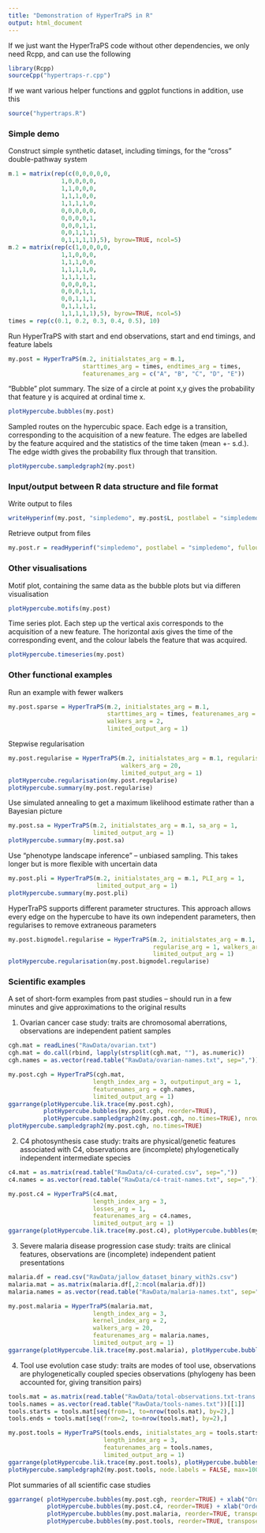 ```yaml
---
title: "Demonstration of HyperTraPS in R"
output: html_document
---
```


If we just want the HyperTraPS code without other dependencies, we only need Rcpp, and can use the following

```r
library(Rcpp)
sourceCpp("hypertraps-r.cpp")
```

If we want various helper functions and ggplot functions in addition, use this

```r
source("hypertraps.R")
```

### Simple demo 

Construct simple synthetic dataset, including timings, for the "cross" double-pathway system

```r
m.1 = matrix(rep(c(0,0,0,0,0,
               1,0,0,0,0,
               1,1,0,0,0,
               1,1,1,0,0,
               1,1,1,1,0,
               0,0,0,0,0,
               0,0,0,0,1,
               0,0,0,1,1,
               0,0,1,1,1,
               0,1,1,1,1),5), byrow=TRUE, ncol=5)
m.2 = matrix(rep(c(1,0,0,0,0,
               1,1,0,0,0,
               1,1,1,0,0,
               1,1,1,1,0,
               1,1,1,1,1,
               0,0,0,0,1,
               0,0,0,1,1,
               0,0,1,1,1,
               0,1,1,1,1,
               1,1,1,1,1),5), byrow=TRUE, ncol=5)
times = rep(c(0.1, 0.2, 0.3, 0.4, 0.5), 10)
```

Run HyperTraPS with start and end observations, start and end timings, and feature labels

```r
my.post = HyperTraPS(m.2, initialstates_arg = m.1, 
                     starttimes_arg = times, endtimes_arg = times,
                     featurenames_arg = c("A", "B", "C", "D", "E")) 
```

"Bubble" plot summary. The size of a circle at point x,y gives the probability that feature y is acquired at ordinal time x.

```r
plotHypercube.bubbles(my.post)
```

Sampled routes on the hypercubic space. Each edge is a transition, corresponding to the acquisition of a new feature. The edges are labelled by the feature acquired and the statistics of the time taken (mean +- s.d.). The edge width gives the probability flux through that transition.

```r
plotHypercube.sampledgraph2(my.post)
```

### Input/output between R data structure and file format

Write output to files

```r
writeHyperinf(my.post, "simpledemo", my.post$L, postlabel = "simpledemo", fulloutput=TRUE)
```

Retrieve output from files

```r
my.post.r = readHyperinf("simpledemo", postlabel = "simpledemo", fulloutput=TRUE)
```

### Other visualisations

Motif plot, containing the same data as the bubble plots but via differen visualisation

```r
plotHypercube.motifs(my.post)
```

Time series plot. Each step up the vertical axis corresponds to the acquisition of a new feature. The horizontal axis gives the time of the corresponding event, and the colour labels the feature that was acquired.

```r
plotHypercube.timeseries(my.post)
```

### Other functional examples

Run an example with fewer walkers

```r
my.post.sparse = HyperTraPS(m.2, initialstates_arg = m.1, 
                            starttimes_arg = times, featurenames_arg = c("A", "B", "C", "D", "E"), 
                            walkers_arg = 2,
                            limited_output_arg = 1)
```

Stepwise regularisation

```r
my.post.regularise = HyperTraPS(m.2, initialstates_arg = m.1, regularise_arg = 1,
                                walkers_arg = 20,
                                limited_output_arg = 1)
plotHypercube.regularisation(my.post.regularise)
plotHypercube.summary(my.post.regularise)
```

Use simulated annealing to get a maximum likelihood estimate rather than a Bayesian picture

```r
my.post.sa = HyperTraPS(m.2, initialstates_arg = m.1, sa_arg = 1,
                        limited_output_arg = 1)
plotHypercube.summary(my.post.sa)
```

Use "phenotype landscape inference" -- unbiased sampling. This takes longer but is more flexible with uncertain data

```r
my.post.pli = HyperTraPS(m.2, initialstates_arg = m.1, PLI_arg = 1,
                         limited_output_arg = 1)
plotHypercube.summary(my.post.pli)
```

HyperTraPS supports different parameter structures. This approach allows every edge on the hypercube to have its own independent parameters, then regularises to remove extraneous parameters

```r
my.post.bigmodel.regularise = HyperTraPS(m.2, initialstates_arg = m.1, model_arg = -1,
                                         regularise_arg = 1, walkers_arg = 20,
                                         limited_output_arg = 1)
plotHypercube.regularisation(my.post.bigmodel.regularise)
```

### Scientific examples

A set of short-form examples from past studies -- should run in a few minutes and give approximations to the original results

1. Ovarian cancer case study: traits are chromosomal aberrations, observations are independent patient samples

```r
cgh.mat = readLines("RawData/ovarian.txt")
cgh.mat = do.call(rbind, lapply(strsplit(cgh.mat, ""), as.numeric))
cgh.names = as.vector(read.table("RawData/ovarian-names.txt", sep=","))[[1]]

my.post.cgh = HyperTraPS(cgh.mat, 
                        length_index_arg = 3, outputinput_arg = 1, 
                        featurenames_arg = cgh.names,
                        limited_output_arg = 1) 
ggarrange(plotHypercube.lik.trace(my.post.cgh), 
          plotHypercube.bubbles(my.post.cgh, reorder=TRUE), 
          plotHypercube.sampledgraph2(my.post.cgh, no.times=TRUE), nrow=3)
plotHypercube.sampledgraph2(my.post.cgh, no.times=TRUE)
```

2. C4 photosynthesis case study: traits are physical/genetic features associated with C4, observations are (incomplete) phylogenetically independent intermediate species

```r
c4.mat = as.matrix(read.table("RawData/c4-curated.csv", sep=","))
c4.names = as.vector(read.table("RawData/c4-trait-names.txt", sep=","))[[1]]

my.post.c4 = HyperTraPS(c4.mat, 
                        length_index_arg = 3, 
                        losses_arg = 1,
                        featurenames_arg = c4.names,
                        limited_output_arg = 1) 
ggarrange(plotHypercube.lik.trace(my.post.c4), plotHypercube.bubbles(my.post.c4, reorder=TRUE), nrow=2)
```

3. Severe malaria disease progression case study: traits are clinical features, observations are (incomplete) independent patient presentations

```r
malaria.df = read.csv("RawData/jallow_dataset_binary_with2s.csv")
malaria.mat = as.matrix(malaria.df[,2:ncol(malaria.df)])
malaria.names = as.vector(read.table("RawData/malaria-names.txt", sep=","))[[1]]

my.post.malaria = HyperTraPS(malaria.mat, 
                        length_index_arg = 3,
                        kernel_index_arg = 2,
                        walkers_arg = 20,
                        featurenames_arg = malaria.names,
                        limited_output_arg = 1) 
ggarrange(plotHypercube.lik.trace(my.post.malaria), plotHypercube.bubbles(my.post.malaria, reorder=TRUE, transpose=TRUE), nrow=2)
```

4. Tool use evolution case study: traits are modes of tool use, observations are phylogenetically coupled species observations (phylogeny has been accounted for, giving transition pairs)

```r
tools.mat = as.matrix(read.table("RawData/total-observations.txt-trans.txt"))
tools.names = as.vector(read.table("RawData/tools-names.txt"))[[1]]
tools.starts = tools.mat[seq(from=1, to=nrow(tools.mat), by=2),]
tools.ends = tools.mat[seq(from=2, to=nrow(tools.mat), by=2),]

my.post.tools = HyperTraPS(tools.ends, initialstates_arg = tools.starts, 
                           length_index_arg = 3, 
                           featurenames_arg = tools.names,
                           limited_output_arg = 1) 
ggarrange(plotHypercube.lik.trace(my.post.tools), plotHypercube.bubbles(my.post.tools, reorder=TRUE, transpose=TRUE), nrow=2)
plotHypercube.sampledgraph2(my.post.tools, node.labels = FALSE, max=100)
```

Plot summaries of all scientific case studies
```r
ggarrange( plotHypercube.bubbles(my.post.cgh, reorder=TRUE) + xlab("Order") + ylab("Aberration") + ggtitle("Ovarian cancer progression"),
           plotHypercube.bubbles(my.post.c4, reorder=TRUE) + xlab("Order") + ylab("C4 feature") + ggtitle("C4 photosynthesis"),
           plotHypercube.bubbles(my.post.malaria, reorder=TRUE, transpose=TRUE) + xlab("Symptom") + ylab("Order") + ggtitle("Severe malaria progression"),
           plotHypercube.bubbles(my.post.tools, reorder=TRUE, transpose=TRUE) + xlab("Tool use mode") + ylab("Order") + ggtitle("Tool use emergence"))
```

